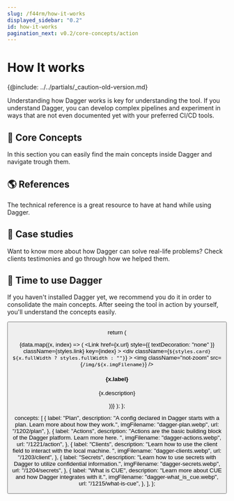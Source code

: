 ```yaml
---
slug: /f44rm/how-it-works
displayed_sidebar: "0.2"
id: how-it-works
pagination_next: v0.2/core-concepts/action
---
```



# How It works

\{@include:  ../../partials/_caution-old-version.md\}

Understanding how Dagger works is key for understanding the tool. If you understand Dagger, you can develop complex pipelines and experiment in ways that are not even documented yet with your preferred CI/CD tools.

## 💎 Core Concepts

In this section you can easily find the main concepts inside Dagger and navigate trough them.

<CardGrid data={data.concepts} />

## 🌎 References

The technical reference is a great resource to have at hand while using Dagger.

<LinkCTA
  label="Core Actions Reference"
  url="/1222/core-actions-reference"
  textDecoration="false"
/>
<LinkCTA
  label="Dagger Types Reference"
  url="/1234/dagger-types-reference"
  textDecoration="false"
/>

## 🎤 Case studies

Want to know more about how Dagger can solve real-life problems? Check clients testimonies and go through how we helped them.

<LinkCTA
  label="Particubes: Go on Docker Swarm"
  url="/1211/go-docker-swarm"
  textDecoration="false"
/>

## 🚀 Time to use Dagger

If you haven't installed Dagger yet, we recommend you do it in order to consolidate the main concepts. After seeing the tool in action by yourself, you'll understand the concepts easily.

<Button label="Get Started" docPath="install" />

  return (
    <div className={styles.cardGrid}>
      {data.map((x, index) => (
        <Link
          href={x.url}
          style={{ textDecoration: "none" }}
          className={styles.link}
          key={index}
        >
          <div
            className={`${styles.card} ${x.fullWidth ? styles.fullWidth : ""}`}
          >
            <img className="not-zoom" src={`/img/${x.imgFilename}`} />
            <div className={styles.description}>
              <h4>{x.label}</h4>
              <p>{x.description}</p>
            </div>
          </div>
        </Link>
      ))}
    </div>
  );
};

  concepts: [
    {
      label: "Plan",
      description:
        "A config declared in Dagger starts with a plan. Learn more about how they work.",
      imgFilename: "dagger-plan.webp",
      url: "/1202/plan",
    },
    {
      label: "Actions",
      description:
        "Actions are the basic building block of the Dagger platform. Learn more here. ",
      imgFilename: "dagger-actions.webp",
      url: "/1221/action",
    },
    {
      label: "Clients",
      description:
        "Learn how to use the client field to interact with the local machine. ",
      imgFilename: "dagger-clients.webp",
      url: "/1203/client",
    },
    {
      label: "Secrets",
      description:
        "Learn how to use secrets with Dagger to utilize confidential information.",
      imgFilename: "dagger-secrets.webp",
      url: "/1204/secrets",
    },
    {
      label: "What is CUE",
      description: "Learn more about CUE and how Dagger integrates with it.",
      imgFilename: "dagger-what_is_cue.webp",
      url: "/1215/what-is-cue",
    },
  ],
};
